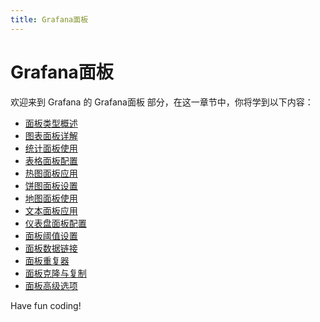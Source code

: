 ```yaml
---
title: Grafana面板
---
```


# Grafana面板

欢迎来到 Grafana 的 Grafana面板 部分，在这一章节中，你将学到以下内容：

- [面板类型概述](./0-overview-of-panel-types.mdx)
- [图表面板详解](./1-figure-detailed-explanation-of-the-panel.mdx)
- [统计面板使用](./2-statistics-panel-usage.mdx)
- [表格面板配置](./3-table-panel-configuration.mdx)
- [热图面板应用](./4-heatmap-panel-app.mdx)
- [饼图面板设置](./5-pie-chart-panel-settings.mdx)
- [地图面板使用](./6-map-panel-usage.mdx)
- [文本面板应用](./7-text-panel-app.mdx)
- [仪表盘面板配置](./8-dashboard-panel-configuration.mdx)
- [面板阈值设置](./9-panel-threshold-settings.mdx)
- [面板数据链接](./10-panel-data-link.mdx)
- [面板重复器](./11-panel-repeater.mdx)
- [面板克隆与复制](./12-panel-cloning-copying.mdx)
- [面板高级选项](./13-panel-advanced-options.mdx)

Have fun coding!